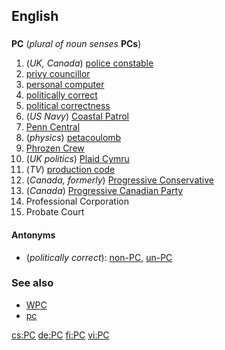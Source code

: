 ==English==
==={{initialism}}===
'''PC''' (''plural of noun senses'' '''PCs''')

#(''UK, Canada'') [[police constable]]
#[[privy councillor]]
#[[personal computer]]
#[[politically correct]]
#[[political correctness]]
#(''US Navy'') [[Coastal Patrol]]
#[[w:Penn Central|Penn Central]]
#(''physics'') [[petacoulomb]]
#[[w:Phrozen Crew|Phrozen Crew]]
#(''UK politics'') [[w:Plaid Cymru|Plaid Cymru]]
#(''TV'') [[production code]]
#(''Canada, formerly'') [[w:Progressive Conservative|Progressive Conservative]]
#(''Canada'') [[w:Progressive Canadian Party|Progressive Canadian Party]]
#Professional Corporation
#Probate Court

====Antonyms====
*(''politically correct''): [[non-PC]], [[un-PC]]

===See also===
*[[WPC]]
*[[pc]]

[[cs:PC]]
[[de:PC]]
[[fi:PC]]
[[vi:PC]]